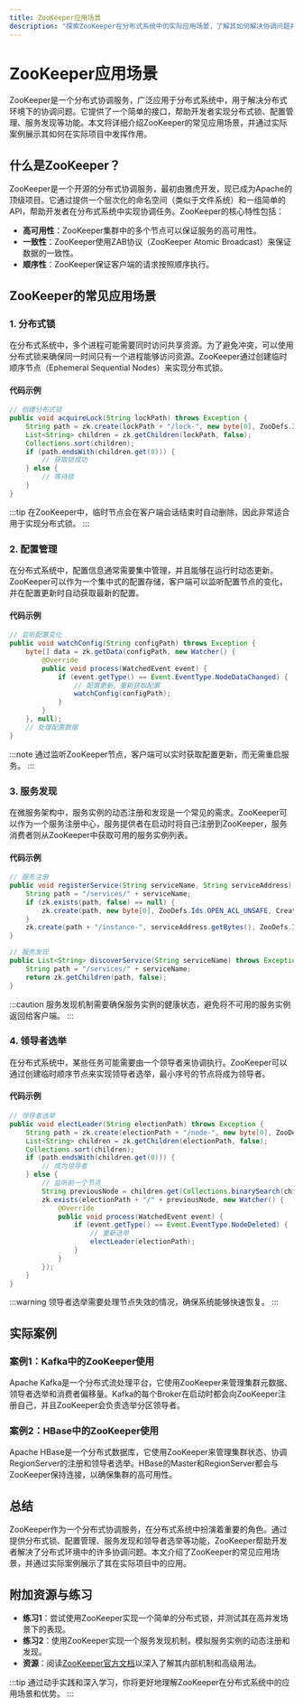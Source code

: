 ```yaml
---
title: ZooKeeper应用场景
description: "探索ZooKeeper在分布式系统中的实际应用场景，了解其如何解决协调问题并提供高可用性服务。"
---
```


# ZooKeeper应用场景

ZooKeeper是一个分布式协调服务，广泛应用于分布式系统中，用于解决分布式环境下的协调问题。它提供了一个简单的接口，帮助开发者实现分布式锁、配置管理、服务发现等功能。本文将详细介绍ZooKeeper的常见应用场景，并通过实际案例展示其如何在实际项目中发挥作用。

## 什么是ZooKeeper？

ZooKeeper是一个开源的分布式协调服务，最初由雅虎开发，现已成为Apache的顶级项目。它通过提供一个层次化的命名空间（类似于文件系统）和一组简单的API，帮助开发者在分布式系统中实现协调任务。ZooKeeper的核心特性包括：

- **高可用性**：ZooKeeper集群中的多个节点可以保证服务的高可用性。
- **一致性**：ZooKeeper使用ZAB协议（ZooKeeper Atomic Broadcast）来保证数据的一致性。
- **顺序性**：ZooKeeper保证客户端的请求按照顺序执行。

## ZooKeeper的常见应用场景

### 1. 分布式锁

在分布式系统中，多个进程可能需要同时访问共享资源。为了避免冲突，可以使用分布式锁来确保同一时间只有一个进程能够访问资源。ZooKeeper通过创建临时顺序节点（Ephemeral Sequential Nodes）来实现分布式锁。

#### 代码示例

```java
// 创建分布式锁
public void acquireLock(String lockPath) throws Exception {
    String path = zk.create(lockPath + "/lock-", new byte[0], ZooDefs.Ids.OPEN_ACL_UNSAFE, CreateMode.EPHEMERAL_SEQUENTIAL);
    List<String> children = zk.getChildren(lockPath, false);
    Collections.sort(children);
    if (path.endsWith(children.get(0))) {
        // 获取锁成功
    } else {
        // 等待锁
    }
}
```

:::tip
在ZooKeeper中，临时节点会在客户端会话结束时自动删除，因此非常适合用于实现分布式锁。
:::

### 2. 配置管理

在分布式系统中，配置信息通常需要集中管理，并且能够在运行时动态更新。ZooKeeper可以作为一个集中式的配置存储，客户端可以监听配置节点的变化，并在配置更新时自动获取最新的配置。

#### 代码示例

```java
// 监听配置变化
public void watchConfig(String configPath) throws Exception {
    byte[] data = zk.getData(configPath, new Watcher() {
        @Override
        public void process(WatchedEvent event) {
            if (event.getType() == Event.EventType.NodeDataChanged) {
                // 配置更新，重新获取配置
                watchConfig(configPath);
            }
        }
    }, null);
    // 处理配置数据
}
```

:::note
通过监听ZooKeeper节点，客户端可以实时获取配置更新，而无需重启服务。
:::

### 3. 服务发现

在微服务架构中，服务实例的动态注册和发现是一个常见的需求。ZooKeeper可以作为一个服务注册中心，服务提供者在启动时将自己注册到ZooKeeper，服务消费者则从ZooKeeper中获取可用的服务实例列表。

#### 代码示例

```java
// 服务注册
public void registerService(String serviceName, String serviceAddress) throws Exception {
    String path = "/services/" + serviceName;
    if (zk.exists(path, false) == null) {
        zk.create(path, new byte[0], ZooDefs.Ids.OPEN_ACL_UNSAFE, CreateMode.PERSISTENT);
    }
    zk.create(path + "/instance-", serviceAddress.getBytes(), ZooDefs.Ids.OPEN_ACL_UNSAFE, CreateMode.EPHEMERAL_SEQUENTIAL);
}

// 服务发现
public List<String> discoverService(String serviceName) throws Exception {
    String path = "/services/" + serviceName;
    return zk.getChildren(path, false);
}
```

:::caution
服务发现机制需要确保服务实例的健康状态，避免将不可用的服务实例返回给客户端。
:::

### 4. 领导者选举

在分布式系统中，某些任务可能需要由一个领导者来协调执行。ZooKeeper可以通过创建临时顺序节点来实现领导者选举，最小序号的节点将成为领导者。

#### 代码示例

```java
// 领导者选举
public void electLeader(String electionPath) throws Exception {
    String path = zk.create(electionPath + "/node-", new byte[0], ZooDefs.Ids.OPEN_ACL_UNSAFE, CreateMode.EPHEMERAL_SEQUENTIAL);
    List<String> children = zk.getChildren(electionPath, false);
    Collections.sort(children);
    if (path.endsWith(children.get(0))) {
        // 成为领导者
    } else {
        // 监听前一个节点
        String previousNode = children.get(Collections.binarySearch(children, path.substring(path.lastIndexOf('/') + 1)) - 1);
        zk.exists(electionPath + "/" + previousNode, new Watcher() {
            @Override
            public void process(WatchedEvent event) {
                if (event.getType() == Event.EventType.NodeDeleted) {
                    // 重新选举
                    electLeader(electionPath);
                }
            }
        });
    }
}
```

:::warning
领导者选举需要处理节点失效的情况，确保系统能够快速恢复。
:::

## 实际案例

### 案例1：Kafka中的ZooKeeper使用

Apache Kafka是一个分布式流处理平台，它使用ZooKeeper来管理集群元数据、领导者选举和消费者偏移量。Kafka的每个Broker在启动时都会向ZooKeeper注册自己，并且ZooKeeper会负责选举分区领导者。

### 案例2：HBase中的ZooKeeper使用

Apache HBase是一个分布式数据库，它使用ZooKeeper来管理集群状态、协调RegionServer的注册和领导者选举。HBase的Master和RegionServer都会与ZooKeeper保持连接，以确保集群的高可用性。

## 总结

ZooKeeper作为一个分布式协调服务，在分布式系统中扮演着重要的角色。通过提供分布式锁、配置管理、服务发现和领导者选举等功能，ZooKeeper帮助开发者解决了分布式环境中的许多协调问题。本文介绍了ZooKeeper的常见应用场景，并通过实际案例展示了其在实际项目中的应用。

## 附加资源与练习

- **练习1**：尝试使用ZooKeeper实现一个简单的分布式锁，并测试其在高并发场景下的表现。
- **练习2**：使用ZooKeeper实现一个服务发现机制，模拟服务实例的动态注册和发现。
- **资源**：阅读[ZooKeeper官方文档](https://zookeeper.apache.org/doc/current/)以深入了解其内部机制和高级用法。

:::tip
通过动手实践和深入学习，你将更好地理解ZooKeeper在分布式系统中的应用场景和优势。
:::